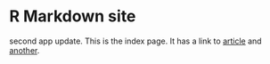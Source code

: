 # R Markdown site

second app update. This is the index page. It has a link to [article](article.html) and [another](another.html).
